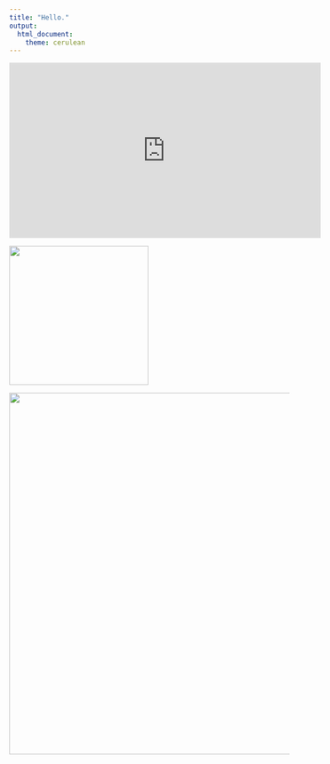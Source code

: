 ```yaml
---
title: "Hello."
output: 
  html_document:
    theme: cerulean
---
```

<iframe width="560" height="315" src="https://www.youtube.com/embed/dQw4w9WgXcQ" frameborder="0" allow="accelerometer; autoplay; encrypted-media; gyroscope; picture-in-picture" allowfullscreen></iframe>
![](https://media1.giphy.com/media/1dNLLlpEUbeD8peO4e/giphy.gif?cid=790b7611584224761899bda119f4520afbff979bbb0f00e5&rid=giphy.gif){width=250px}

![](https://media3.giphy.com/media/11fiAsa3QmtCQo/giphy.gif?cid=790b761155719203a0b855a31fe18183047487ca5058bc94&rid=giphy.gif){width=650px}